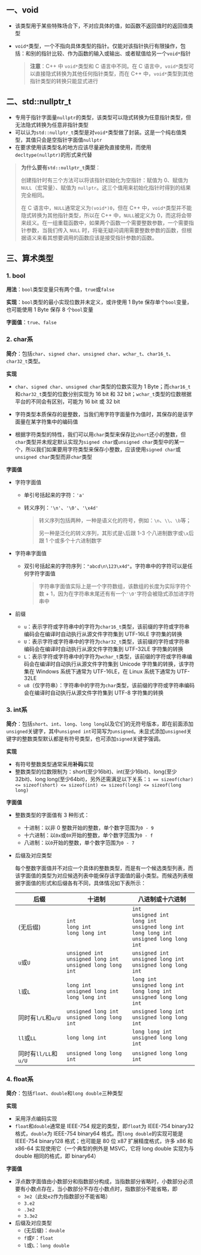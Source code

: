 ## 一、void

- 该类型用于某些特殊场合下，不对应具体的值，如函数不返回值时的返回值类型

- `void*`类型，一个不指向具体类型的指针。仅能对该指针执行有限操作，包括：和别的指针比较、作为函数的输入或输出、或者赋值给另一个`void*`指针

  > **注意**：C++ 中 `void*`类型和 C 语言中不同。在 C 语言中，`void*`类型可以直接隐式转换为其他任何指针类型，而在 C++ 中，`void*`类型到其他指针类型的转换只能显式进行



## 二、std::nullptr_t

- 专用于指针字面量`nullptr`的类型，该类型可以隐式转换为任意指针类型，但无法隐式转换为任意非指针类型
- 可以认为`std::nullptr_t`类型是对`void*`类型做了封装。这是一个纯右值类型，其值只会是空指针字面值`nullptr`
- 在要求使用该类型名的地方应该尽量避免直接使用，而使用`decltype(nullptr)`的形式来代替

> **为什么要有`std::nullptr_t`类型**：
>
> 创建指针时有三个方法可以将该指针初始化为空指针：赋值为 0、赋值为 `NULL`（宏常量）、赋值为 `nullptr`。这三个值用来初始化指针时得到的结果完全相同。
>
> 在 C 语言中，`NULL`通常定义为`(void*)0`，但在 C++ 中，`void*`类型并不能隐式转换为其他指针类型，所以在 C++ 中，`NULL`被定义为 0，而这将会带来歧义。在一组重载函数中，如果两个函数一个需要整数参数，一个需要指针参数，当我们传入 `NULL` 时，将毫无疑问调用需要整数参数的函数，但根据语义来看其想要调用的函数应该是接受指针参数的函数。



## 三、算术类型

### 1. bool

**用法**：`bool`类型变量只有两个值，`true`或`false`

**实现**：`bool`类型的最小实现位数并未定义，或许使用 1 Byte 保存单个`bool`变量，也可能使用 1 Byte 保存 8 个`bool`变量

**字面值**：`true`、`false`



### 2. char系

**简介**：包括`char`、`signed char`、`unsigned char`、`wchar_t`、`char16_t`、`char32_t`类型。

**实现**

- `char`、`signed char`、`unsigned char`类型的位数实现为 1 Byte；而`char16_t`和`char32_t`类型的位数分别实现为 16 bit 和 32 bit；`wchar_t`类型的位数根据平台的不同会有区别，可能为 16 bit 或 32 bit
- 字符类型本质保存的是整数，当我们用字符字面量作为值时，其保存的是该字面量在某字符集中的编码值

- 根据字符类型的特性，我们可以用`char`类型来保存比`short`还小的整数，但`char`类型并未规定默认实现为`signed char`或`unsigned char`类型中的某一个，所以我们如果要用字符类型来保存小整数，应该使用`signed char`或`unsigned char`类型而非`char`类型

**字面值**

- 字符字面值

  - 单引号括起来的字符：`'a'`

  - 转义序列：`'\n'`、`'\0'`、`'\x4d'`

    > 转义序列包括两种，一种是语义化的符号，例如：`\n`、`\\`、`\b`等；
    >
    > 另一种是泛化的转义序列，其形式是`\`后跟 1-3 个八进制数字或`\x`后跟 1 个或多个十六进制数字

- 字符串字面值

  - 双引号括起来的字符序列：`"abcd\n\123\x4d"`。字符串中的字符可以是任何字符字面值

    > 字符串字面值实际上是一个字符数组，该数组的长度为实际字符个数 + 1，因为在字符串末尾还有有一个`'\0'`字符会被隐式添加进字符串中

- 前缀

  - `u`：表示字符或字符串中的字符为`char16_t`类型，该前缀的字符或字符串编码会在编译时自动执行从源文件字符集到 UTF-16LE 字符集的转换
  - `U`：表示字符或字符串中的字符为`char32_t`类型，该前缀的字符或字符串编码会在编译时自动执行从源文件字符集到 UTF-32LE 字符集的转换
  - `L`：表示字符或字符串中的字符为`wchar_t`类型，该前缀的字符或字符串编码会在编译时自动执行从源文件字符集到 Unicode 字符集的转换，该字符集在 Windows 系统下通常为 UTF-16LE，在 Linux 系统下通常为 UTF-32LE
  - `u8`（仅字符串）：字符串中的字符为`char`类型，该前缀的字符或字符串编码会在编译时自动执行从源文件字符集到 UTF-8 字符集的转换



### 3. int系

**简介**：包括`short`、`int`、`long`、`long long`以及它们的无符号版本，即在前面添加`unsigned`关键字，其中`unsigned int`可简写为`unsigned`。未显式添加`unsigned`关键字的整数类型默认都是有符号类型，也可添加`signed`关键字强调。

**实现**

- 有符号整数类型通常采用**补码**实现
- 整数类型的位数限制为：short(至少16bit)、int(至少16bit)、long(至少32bit)、long long(至少64bit)，另外还需满足以下关系：`1 == sizeof(char) <= sizeof(short) <= sizeof(int) <= sizeof(long) <= sizeof(long long)`

**字面值**

- 整数类型的字面值有 3 种形式：

  - 十进制：以非 0 整数开始的整数，单个数字范围为`0 - 9`
  - 十六进制：以`0x`或`0X`开始的整数，单个数字范围为`0 - f`
  - 八进制：以`0`开始的整数，单个数字范围为`0 - 7`

- 后缀及对应类型

  每个整数字面值并不对应一个具体的整数类型，而是有一个候选类型列表，而该字面值的类型为对应候选列表中能保存该字面值的最小类型。而候选列表根据字面值的形式和后缀各有不同，具体情况如下表所示：

  | 后缀                 | 十进制                                                       | 八进制或十六进制                                             |
  | -------------------- | ------------------------------------------------------------ | ------------------------------------------------------------ |
  | (无后缀)             | `int`<br />`long int`<br />`long long int`                   | `int`<br />`unsigned int`<br />`long int`<br />`unsigned long int`<br />`long long int`<br />`unsigned long long int` |
  | `u`或`U`             | `unsigned int`<br />`unsigned long int`<br />`unsigned long long int` | `unsigned int`<br />`unsigned long int`<br />`unsigned long long int` |
  | `l`或`L`             | `long int`<br />`unsigned long int`<br />`long long int`     | `long int`<br />`unsigned long int`<br />`long long int`<br />`unsigned long long int` |
  | 同时有`l/L`和`u/U`   | `unsigned long int`<br />`unsigned long long int`            | `unsigned long int`<br />`unsigned long long int`            |
  | `ll`或`LL`           | `long long int`                                              | `long long int`<br />`unsigned long long int`                |
  | 同时有`ll/LL`和`u/U` | `unsigned long long int`                                     | `unsigned long long int`                                     |



### 4. float系

**简介**：包括`float`、`double`和`long double`三种类型

**实现**

- 采用浮点编码实现
- `float`和`double`通常是 IEEE-754 规定的类型，即`float`为 IEEE-754 binary32 格式，`double`为 IEEE-754 binary64 格式。而`long double`的实现可能是 IEEE-754 binary128 格式；也可能是 80 位 x87 扩展精度格式，许多 x86 和 x86-64 实现使用它（一个典型的例外是 MSVC，它将 long double 实现为与 double 相同的格式，即 binary64）

**字面值**

- 浮点数字面值由小数部分和指数部分构成，当指数部分省略时，小数部分必须要有小数点存在，当小数部分不存在小数点时，指数部分不能省略，即
  - `3e2`（此处`e2`作为指数部分不能省略）
  - `3.e2`
  - `.3e2`
  - `3.3e2`
- 后缀及对应类型
  - (无后缀)：`double`
  - `f`或`F`：`float`
  - `l`或`L`：`long double`

